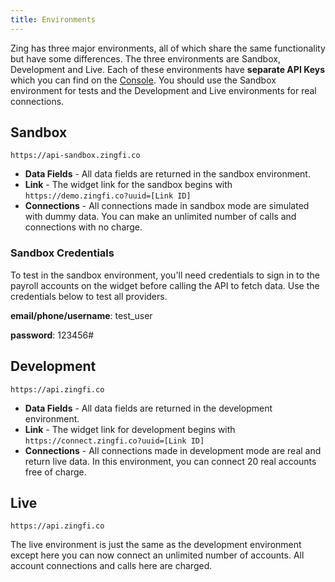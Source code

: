 ```yaml
---
title: Environments
---
```


Zing has three major environments, all of which share the same functionality but have some differences. The three environments are Sandbox, Development and Live. Each of these environments have **separate API Keys** which you can find on the [Console](https://console.zingfi.co/api-keys). You should use the Sandbox environment for tests and the Development and Live environments for real connections. 

## Sandbox
```
https://api-sandbox.zingfi.co
```

* **Data Fields** - All data fields are returned in the sandbox environment. 
* **Link** - The widget link for the sandbox begins with `https://demo.zingfi.co?uuid=[Link ID]`
* **Connections** - All connections made in sandbox mode are simulated with dummy data. You can make an unlimited number of calls and connections with no charge.

### Sandbox Credentials
To test in the sandbox environment, you'll need credentials to sign in to the payroll accounts on the widget before calling the API to fetch data. Use the credentials below to test all providers.

<Info>
  
**email/phone/username**: test_user
  
**password**: 123456#
  
</Info>

## Development
```
https://api.zingfi.co
```

* **Data Fields** - All data fields are returned in the development environment. 
* **Link** - The widget link for development begins with `https://connect.zingfi.co?uuid=[Link ID]`
* **Connections** - All connections made in development mode are real and return live data. In this environment, you can connect 20 real accounts free of charge.

## Live
```
https://api.zingfi.co
```

The live environment is just the same as the development environment except here you can now connect an unlimited number of accounts. All account connections and calls here are charged.
